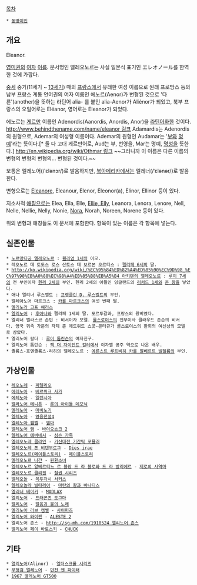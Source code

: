[[목차]]
 * [[동명이인]]

== 개요 ==
Eleanor.

[[영어|영미권]]의 [[여자]] [[이름]]. 문서명인 엘레오노르는 사실 일본식 표기인 エレオノール를 한역한 것에 가깝다.

[[중세]] 중기(11세기 ~ [[13세기]]) 때의 [[프랑스]]에서 유래한 여성 이름으로 원래 프로방스 등의 남부 프랑스 계통 언어권의 여자 이름인 에노르(Aenor)가 변형된 것으로 '다른'(another)을 뜻하는 라틴어 alia- 를 붙인 alia-Aenor가 Aliénor가 되었고, 북부 프랑스의 오일어로는 Eléanor, 영어로는 Eleanor가 되었다. 

에노르는 [[게르만어파|게르만]] 이름인 Adenordis(Aanordis, Anordis, Anor)을 [[라틴어]]화한 것이다. [[http://www.behindthename.com/name/eleanor 링크]] Adamardis는 Adenordis의 원형으로, Ademar의 여성형 이름이다. Ademar의 원형인 Audamar는 '[[부#s-1|부]]와 [[명예]]'라는 뜻이다.[* 둘 다 고대 게르만어로, Aud는 부, 번영을, Mar는 명예, [[명성#s-1|명성]]을 뜻한다.] [[http://en.wikipedia.org/wiki/Othmar 링크]] ~~그러니까 이 이름은 다른 이름의 변형의 변형의 변형의... 변형된 것이다.~~

보통은 엘레노어(/ˈɛlənɔr/)로 발음하지만, [[북아메리카]]에서는 엘레너(/ˈɛlənər/)로 발음한다.

변형으로는 [[엘레노아#s-3|Eleanore]], Eleanour, Elenor, Eleonor(a), Elinor, Ellinor 등이 있다.

지소사적 [[애칭]]으로는 Elea, Ella, Elle, [[엘리|Ellie, Elly]], Leanora, Lenora, Lenore, Nell, Nelle, Nellie, Nelly, Nonie, [[노라|Nora]], Norah, Noreen, Norene 등이 있다.

위의 변형과 애칭들도 이 문서에 포함한다. 항목이 있는 이름은 각 항목에 넣는다.

== 실존인물 ==
 * [[노르망디 공국|노르망디공 엘레오노르]] : [[윌리엄 1세]]의 이모.
 * 레오노르 데 토도스 로스 산토스 데 보르본 오르티스 : [[펠리페 6세]]의 딸.
 * [[http://ko.wikipedia.org/wiki/%EC%95%84%ED%82%A4%ED%85%90%EC%9D%98_%EC%97%98%EB%A0%88%EC%98%A4%EB%85%B8%EB%A5%B4 아키텐의 엘레오노르]] : [[루이 7세]]의 전 부인이자 [[헨리 2세]]의 부인. 헨리 2세의 아들인 잉글랜드의 [[리처드 1세]]와 [[존 왕]]을 낳았다.
 * 애나 엘리너 루스벨트 : [[프랭클린 D. 루스벨트]]의 부인.
 * 엘레아노어 마르크스 : [[카를 마르크스]]의 여섯 번째 딸.
 * [[빌리 홀리데이|엘리노라 고프 해리스]]
 * [[엘 에스코리알#s-3.5.2|엘리노어]] : [[후아나#s-1|후아나]]와 펠리페 1세의 딸. 포르투갈과, 프랑스의 왕비였다.
 * 엘리너 벨라스코 손턴 : 비서이자 모델. [[롤스로이스]]의 전무이사 클라우드 존슨의 비서다. 영국 귀족 가문의 자제 존 에드워드 스콧-몬터규가 롤스로이스의 환희의 여신상의 모델로 삼았다.
 * 엘리노어 칼더 : [[One Direction#s-2.4|루이 톰린슨]]의 여자친구.
 * 엘리노어 톰린슨 : [[잭 더 자이언트 킬러#s-1|잭 더 자이언트 킬러]]에서 이자벨 공주 역으로 나온 배우.
 * 졸름스-호엔졸름스-리히의 엘레오노르 : [[빅토리아/가족관계#s-3|에른스트 루트비히 카를 알베르트 빌헬름]]의 부인.

== 가상인물 ==
 * [[피델리오#s-2|레오노레]] - [[피델리오]]
 * [[에레노아]] - [[베르위크 사가]]
 * [[일랜시아/마을과 던전#s-2.1|에레노아]] - [[일랜시아]]
 * [[엘라노어 테니튼]] - [[룬의 아이들 데모닉]]
 * [[엘레노아#s-1|엘레노아]] - [[마비노기]]
 * [[엘레노아#s-3.1|엘레노아]] - [[영웅전설4]]
 * [[엠마(모리 카오루)#s-5.2|엘레노아 캠벨]] - [[엠마(모리 카오루)|엠마]]
 * [[엘레노어 램]] - [[바이오쇼크 2]]
 * [[미친 고양이 여자|엘레노어 에버네시]] - [[심슨 가족]]
 * [[엘레오노레 클라인]] - [[기신대전 기간틱 포뮬러]]
 * [[엘레오노레 폰 비텐부르그]] - [[Dies irae]]
 * [[엘레오노르(메이플스토리)]] - [[메이플스토리]]
 * [[엘레오노르 나간]] - [[원환소녀]]
 * [[엘레오노르 알베르티느 르 블랑 드 라 블로와 드 라 발리에르]] - [[제로의 사역마]]
 * [[엘레오노르 클리젠]] - [[철권 시리즈]]
 * [[엘레오놀]] - [[꼭두각시 서커스]]
 * [[엘레오놀라 빌타리아]] - [[마탄의 왕과 바나디스]]
 * [[엘레노아#s-3.3|엘리너 베이커]] - [[MADLAX]]
 * [[드래곤즈 도그마#s-4|엘리노어]] - [[드래곤즈 도그마]]
 * [[타르가르옌 가문/역대 국왕#s-13|엘리노어]] - [[얼음과 불의 노래]]
 * [[축포의 엘리|엘리노어 러브 캠벨]] - [[사이퍼즈]]
 * [[알레스터#s-3|엘리노어 와이젠]] - [[알레스터#s-3|ALESTE 2]]
 * 엘리노어 존스 - [[http://sg-mh.com/1910524 엘리노어 존스]]
 * [[CHUCK#s-4.1|엘리노어 페이 바토스키]] - [[CHUCK]]

== 기타 ==
 * [[서머셋 아일즈|앨리노어]](Alinor) - [[엘더스크롤 시리즈]]
 * [[엘레노아#s-2|무형검 엘레노어]] - [[던전 앤 파이터]]
 * [[포드 머스탱#s-5|1967 엘레노어 GT500]]
